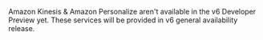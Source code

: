 <Callout warning>

Amazon Kinesis & Amazon Personalize aren't available in the v6 Developer Preview yet. These services will be provided in v6 general availability release.

</Callout>
